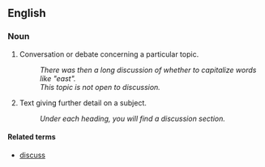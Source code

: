 == English ==

=== Noun ===

# Conversation or debate concerning a particular topic.
#: ''There was then a long discussion of whether to capitalize words like "east".''
#: ''This topic is not open to discussion.''
# Text giving further detail on a subject.
#: ''Under each heading, you will find a discussion section.''

==== Related terms ====
*[[discuss]]
